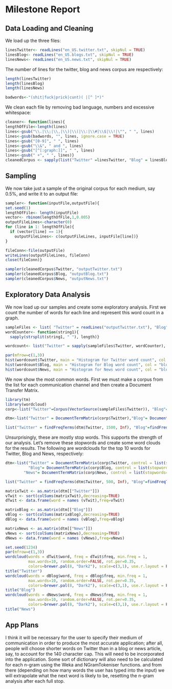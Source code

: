 Milestone Report
=================

## Data Loading and Cleaning
We load up the three files:
```r
linesTwitter<- readLines("en_US.twitter.txt", skipNul = TRUE)
linesBlog<- readLines("en_US.blogs.txt", skipNul = TRUE)
linesNews<- readLines("en_US.news.txt", skipNul = TRUE)
```

The number of lines for the twitter, blog and news corpus are respectively:
```r
length(linesTwitter)
length(linesBlog)
length(linesNews)
```

```r
badwords<-"(shit|fuck|prick|cunt)( |[^ ]*)"
```

We clean each file by removing bad language, numbers and excessive whitespace:
```r
cleaner<- function(lines){
lengthOfFile<-length(lines)
lines<-gsub("\\.|\\;|\\,|\\)|\\(|\\:|\\#|\\$|\\!|\"", " ", lines)
lines<-gsub(badwords, "", lines, ignore.case = TRUE)
lines<-gsub("[0-9]", " ", lines)
lines<-gsub("\\&", " and ", lines)
lines<-gsub("[^[:graph:]]", " ", lines)
lines<-gsub(" +", " ", lines)}
cleanedCorpus <- sapply(list("Twitter" =linesTwitter, "Blog" = linesBlog, "News" = linesNews), cleaner)
```

## Sampling 
We now take just a sample of the original corpus for each medium, say 0.5%, and write it to an output file:
```r
sampler<- function(inputFile,outputFile){
set.seed(1)
lengthOfFile<- length(inputFile)
vector<- rbinom(lengthOfFile,1,0.005)
outputFileLines<-character(0)
for (line in 1: lengthOfFile){
  if (vector[line] == 1){
    outputFileLines<- c(outputFileLines, inputFile[line])}
}

fileConn<-file(outputFile)
writeLines(outputFileLines, fileConn)
close(fileConn)}

sampler(cleanedCorpus$Twitter, "outputTwitter.txt")
sampler(cleanedCorpus$Blog, "outputBlog.txt")
sampler(cleanedCorpus$News, "outputNews.txt")
```

## Exploratory Data Analysis
We now load up our samples and create some exploratory analysis. First we count the number of words for each line and represent this word count in a graph. 
```r
sampleFiles <- list( "Twitter" = readLines("outputTwitter.txt"), "Blog" = readLines("outputBlog.txt"), "News" = readLines("outputNews.txt"))
wordCounter<- function(string1){
  sapply(strsplit(string1, " "), length)}

wordcount<- list("Twitter" = sapply(sampleFiles$Twitter, wordCounter), "Blog" = sapply(sampleFiles$Blog, wordCounter), "News" = sapply(sampleFiles$News, wordCounter))

par(mfrow=c(1,3))
hist(wordcount$Twitter, main = "Histogram for Twitter word count", col = "blue")
hist(wordcount$Blog, main = "Histogram for Blog word count", col = "blue", xlab = "wordcount$Blog" )
hist(wordcount$News, main = "Histogram for News word count", col = "blue")
```

We now show the most common words. First we must make a corpus from the list for each communication channel and then create a Document Transfer Matrix.
```r
library(tm)
library(wordcloud)
corp<-list("Twitter"=Corpus(VectorSource(sampleFiles$Twitter)), "Blog"=Corpus(VectorSource(sampleFiles$Blog)), "News"=Corpus(VectorSource(sampleFiles$News)))

dtm<-list("Twitter" = DocumentTermMatrix(corp$Twitter),"Blog"= DocumentTermMatrix(corp$Blog, DocumentTermMatrix(corp$Twitter)), "News"= DocumentTermMatrix(corp$News, DocumentTermMatrix(corp$Twitter)))

list("Twitter" = findFreqTerms(dtm$Twitter, 1500, Inf), "Blog"=findFreqTerms(dtm$Blog, 1500, Inf), "News"=findFreqTerms(dtm$News, 100, Inf))
```

Unsurprisingly, these are mostly stop words. This supports the strength of our analysis. Let's remove these stopwords and create some word clouds for the results. The following are wordclouds for the top 10 words for Twitter, Blog and News, respectively:
```r
dtm<-list("Twitter" = DocumentTermMatrix(corp$Twitter, control = list(stopwords = TRUE)),
          "Blog"= DocumentTermMatrix(corp$Blog, control = list(stopwords = TRUE)),
        "News"= DocumentTermMatrix(corp$News, control = list(stopwords=TRUE)))

list("Twitter" = findFreqTerms(dtm$Twitter, 500, Inf), "Blog"=findFreqTerms(dtm$Blog, 500, Inf), "News"=findFreqTerms(dtm$News, 25, Inf))

matrixTwit <- as.matrix(dtm[["Twitter"]])
vTwit <- sort(colSums(matrixTwit),decreasing=TRUE)
dTwit <- data.frame(word = names (vTwit),freq=vTwit)

matrixBlog <- as.matrix(dtm[["Blog"]])
vBlog <- sort(colSums(matrixBlog),decreasing=TRUE)
dBlog <- data.frame(word = names (vBlog),freq=vBlog)

matrixNews <- as.matrix(dtm[["News"]])
vNews <- sort(colSums(matrixNews),decreasing=TRUE)
dNews <- data.frame(word = names (vNews),freq=vNews)
```
```r
set.seed(1234)
par(mfrow=c(1,3))
wordcloud(words = dTwit$word, freq = dTwit$freq, min.freq = 1,
          max.words=10, random.order=FALSE, rot.per=0.35, 
          colors=brewer.pal(8, "Dark2"), scale=c(3,1), use.r.layout = F)
title("Twitter")
wordcloud(words = dBlog$word, freq = dBlog$freq, min.freq = 1,
          max.words=10, random.order=FALSE, rot.per=0.35, 
          colors=brewer.pal(8, "Dark2"), scale=c(3,1), use.r.layout = F)
title("Blog")
wordcloud(words = dNews$word, freq = dNews$freq, min.freq = 1,
          max.words=10, random.order=FALSE, rot.per=0.35, 
          colors=brewer.pal(8, "Dark2"), scale=c(3,1), use.r.layout = F)
title("News")
```

## App Plans
I think it will be necessary for the user to specify their medium of communication in order to produce the most accurate application; after all, people will choose shorter words on Twitter than in a blog or news article, say, to account for the 140 character cap. This will need to be incorporated into the application. Some sort of dictionary will also need to be calculated for each n-gram using the Weka and NGramTokeniser functions. and from there (depending on how many words the user has typed into the input) we will extrapolate what the next word is likely to be, resetting the n-gram analysis after each full stop.